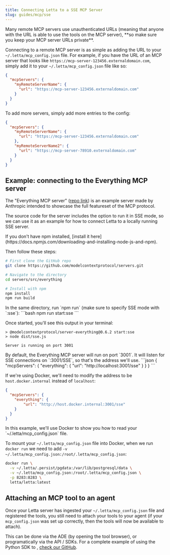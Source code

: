 ```yaml
---
title: Connecting Letta to a SSE MCP Server
slug: guides/mcp/sse
---
```


<Warning>
Many remote MCP servers use unauthenticated URLs (meaning that anyone with the URL is able to use the tools on the MCP server), **so make sure you keep your MCP server URLs private**.
</Warning>

Connecting to a remote MCP server is as simple as adding the URL to your `~/.letta/mcp_config.json` file.
For example, if you have the URL of an MCP server that looks like `https://mcp-server-123456.externaldomain.com`, simply add it to your `~/.letta/mcp_config.json` file like so:
```json
{
  "mcpServers": {
    "myRemoteServerName": {
      "url": "https://mcp-server-123456.externaldomain.com"
    }
  }
}
```

To add more servers, simply add more entries to the config:
```json
{
  "mcpServers": {
    "myRemoteServerName": {
      "url": "https://mcp-server-123456.externaldomain.com"
    },
    "myRemoteServerName2": {
      "url": "https://mcp-server-78910.externaldomain.com"
    }
  }
}
```

## Example: connecting to the Everything MCP server

The "Everything MCP server" ([repo link](https://github.com/modelcontextprotocol/servers/tree/main/src/everything)) is an example server made by Anthropic intended to showcase the full featureset of the MCP protocol.

The source code for the server includes the option to run it in SSE mode, so we can use it as an example for how to connect Letta to a locally running SSE server.

<AccordionGroup>
<Accordion title="Step 1: Install the Everything MCP server">
If you don't have npm installed, [install it here](https://docs.npmjs.com/downloading-and-installing-node-js-and-npm).

Then follow these steps:
```bash
# First clone the GitHub repo
git clone https://github.com/modelcontextprotocol/servers.git

# Navigate to the directory
cd servers/src/everything

# Install with npm
npm install
npm run build
```
</Accordion>

<Accordion title="Step 2: Launch the MCP server in SSE mode">
In the same directory, run `npm run` (make sure to specify SSE mode with `:sse`):
```bash
npm run start:sse
```

Once started, you'll see this output in your terminal:
```
> @modelcontextprotocol/server-everything@0.6.2 start:sse
> node dist/sse.js

Server is running on port 3001
```
</Accordion>

<Accordion title="Step 3: Modify your `~/.letta/mcp_config.json` file">
By default, the Everything MCP server will run on port `3001`. It will listen for SSE connections on `:3001/SSE`, so that's the address we'll use.
```json
{
  "mcpServers": {
    "everything": {
        "url": "http://localhost:3001/sse"
    }
  }
}
```

If we're using Docker, we'll need to modify the address to be `host.docker.internal` instead of `localhost`:
```json
{
  "mcpServers": {
    "everything": {
        "url": "http://host.docker.internal:3001/sse"
    }
  }
}
```
</Accordion>

<Accordion title="Step 4: Launch the MCP server in SSE mode">
In this example, we'll use Docker to show you how to read your `~/.letta/mcp_config.json` file.

To mount your `~/.letta/mcp_config.json` file into Docker, when we run `docker run` we need to add `-v ~/.letta/mcp_config.json:/root/.letta/mcp_config.json`:
```bash
docker run \
  -v ~/.letta/.persist/pgdata:/var/lib/postgresql/data \
  -v ~/.letta/mcp_config.json:/root/.letta/mcp_config.json \
  -p 8283:8283 \
  letta/letta:latest
```
</Accordion>
</AccordionGroup>

## Attaching an MCP tool to an agent

Once your Letta server has ingested your `~/.letta/mcp_config.json` file and registered the tools, you still need to attach your tools to your agent (if your `mcp_config.json` was set up correctly, then the tools will now be available to attach).

This can be done via the ADE (by opening the tool browser), or programatically via the API / SDKs.
For a complete example of using the Python SDK to , [check our GitHub](https://github.com/letta-ai/letta/tree/main/examples/mcp_example.py).
